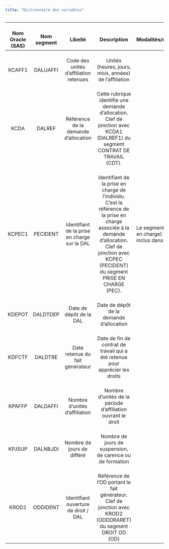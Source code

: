 ```yaml
---
title: "Dictionnaire des variables"
---
```


| <br>Nom Oracle (SAS) | <br>Nom segment |                   <br>Libellé                    |                                                                                                <br>Description                                                                                                 | <br>Modalités/commentaires                                       |
|:--------------------:|:---------------:|:------------------------------------------------:|:--------------------------------------------------------------------------------------------------------------------------------------------------------------------------------------------------------------:|------------------------------------------------------------------|
|      <br>KCAFF1      |  <br>DALUAFFI   |    <br>Code des unités d'affiliation retenues    |                                                                           <br>Unités (heures, jours, mois, années) de l'affiliation                                                                            | <br>                                                             |
|       <br>KCDA       |   <br>DALREF    |     <br>Référence de la demande d'allocation     |                                     <br>Cette rubrique identifie une demande d'allocation.<br> Clef de jonction avec KCDA1 (DALREF1) du segment CONTRAT DE TRAVAIL (CDT).                                      |                                                                  |
|      <br>KCPEC1      |  <br>PECIDENT   | <br>Identifiant de la prise en charge sur la DAL | <br>Identifiant de la prise en charge de l'individu. C'est la référence de la prise en charge associée à la demande d'allocation.<br> Clef de jonction avec KCPEC (PECIDENT) du segment PRISE EN CHARGE (PEC). | <br>Le segment PEC (Prise en charge) n'est pas inclus dans MiDAS |
|      <br>KDEPOT      |  <br>DALDTDEP   |           <br>Date de dépôt de la DAL            |                                                                                  <br>Date de dépôt de la demande d'allocation                                                                                  | <br>                                                             |
|      <br>KDFCTF      |   <br>DALDTRE   |       <br>Date retenue du fait générateur        |                                                               <br>Date de fin de contrat de travail qui a été retenue pour apprécier les droits                                                                | <br>                                                             |
|      <br>KPAFFP      |  <br>DALDAFFI   |        <br>Nombre d'unités d'affiliation         |                                                                        <br>Nombre d'unités de la période d'affiliation ouvrant le droit                                                                        | <br>                                                             |
|      <br>KPJSUP      |  <br>DALNBJDI   |          <br>Nombre de jours de différé          |                                                                         <br>Nombre de jours de suspension, de carence ou de formation                                                                          |                                                                  |
|      <br>KROD1       |  <br>ODDIDENT   |     <br>Identifiant ouverture de droit / DAL     |                                             <br>Référence de l'OD portant le fait générateur.<br> Clef de jonction avec KROD2 (ODDDRARET) du segment DROIT OD (OD)                                             |                                                                  |
